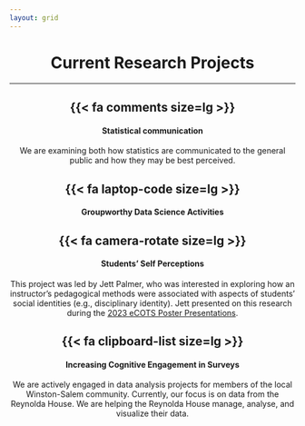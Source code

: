 ```yaml
---
layout: grid
---
```



::: {style="text-align: center;"}

# Current Research Projects {style="text-align: center;"}

***

::: grid
::: g-col-4

# {{< fa comments size=lg >}} {.icon}

#### Statistical communication

::: small
We are examining both how statistics are communicated to the general public and how they may be best perceived.
:::
:::

::: g-col-4
# {{< fa laptop-code size=lg >}} {.icon}

#### Groupworthy Data Science Activities

<!-- ::: small -->
<!-- In the spirit of studying human data interaction, we are developing an R package that can be used to analyze R code in the **tidyverse** paradigm. -->
<!-- ::: -->
:::

::: g-col-4
# {{< fa camera-rotate size=lg >}} {.icon}

#### Students' Self Perceptions

::: small
This project was led by Jett Palmer, who was interested in exploring how an 
instructor's pedagogical methods were associated with aspects of students’
social identities (e.g., disciplinary identity). Jett presented on this 
research during the [2023 eCOTS Poster Presentations](Student Collaborative Experiences & Self-Perceptsions -- A Comparison Study of Complex Instruction).
:::
:::
:::

::: grid
::: g-col-4
# {{< fa clipboard-list size=lg >}} {.icon}

#### Increasing Cognitive Engagement in Surveys

::: small
We are actively engaged in data analysis projects for members of the local Winston-Salem community. Currently, our focus is on data from the Reynolda House. We are helping the Reynolda House manage, analyse, and visualize their data.
:::
:::

<!-- ::: g-col-4 -->
<!-- # {{< fa laptop size=lg >}} {.icon} -->

<!-- #### Shiny in the classroom -->

<!-- ::: small -->
<!-- We are developing shiny applications for the classroom setting. -->
<!-- ::: -->
<!-- ::: -->

<!-- ::: g-col-4 -->
<!-- # {{< fa chalkboard-teacher size=lg >}} {.icon} -->

<!-- #### Data science pedagogy -->

<!-- ::: small -->
<!-- We are actively examining best practices in teaching data science, both in the classroom and via Massive Open Online Courses (MOOCs). -->
<!-- ::: -->
<!-- ::: -->
:::
:::
